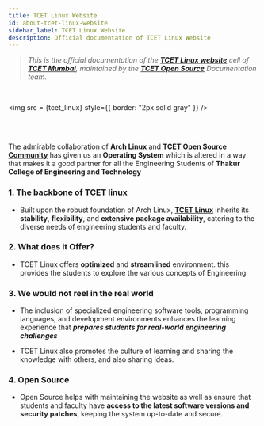 ```yaml
---
title: TCET Linux Website
id: about-tcet-linux-website
sidebar_label: TCET Linux Website
description: Official documentation of TCET Linux Website 
---
```


>_This is the official documentation of the **[TCET Linux website](https://tcet-linux-website/)** cell of **[TCET Mumbai](https://tcetmumbai.in)**, maintained by the **[TCET Open Source](https://opensource.tcetmumbai.in)** Documentation team._

<br />


<img src = {tcet_linux} style={{ border: "2px solid gray" }} /> 

<br /><br />

The admirable collaboration of **Arch Linux** and **[TCET Open Source Community](https://opensource.tcetmumbai.in)** has given us an **Operating System** which is altered in a way that makes it a good partner for all the Engineering Students of **Thakur College of Engineering and Technology**

 
### 1. The backbone of TCET linux

* Built upon the robust foundation of Arch Linux, **[TCET Linux](https://linux.tcetmumbai.in/)** inherits its **stability**, **flexibility**, and **extensive package availability**, catering to the diverse needs of engineering students and faculty.
 

### 2. What does it Offer?

* TCET Linux offers **optimized** and **streamlined** environment. this provides the students to explore the various concepts of Engineering 

### 3. We would not reel in the real world

* The inclusion of specialized engineering software tools, programming languages, and development environments enhances the learning experience that _**prepares students for real-world engineering challenges**_

* TCET Linux also promotes the culture of learning and sharing the knowledge with others, and also sharing ideas.

### 4. Open Source

* Open Source helps with maintaining the website as well as ensure that students and faculty have **access to the latest software versions and security patches**, keeping the system up-to-date and secure.
